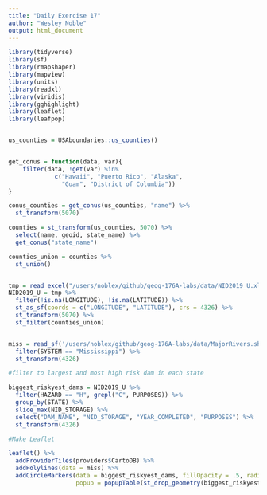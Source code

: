 ```yaml
---
title: "Daily Exercise 17"
author: "Wesley Noble"
output: html_document
---
```


```r

library(tidyverse)
library(sf)
library(rmapshaper)
library(mapview)
library(units)
library(readxl)
library(viridis)
library(gghighlight)
library(leaflet)
library(leafpop)


us_counties = USAboundaries::us_counties()


get_conus = function(data, var){
    filter(data, !get(var) %in%
             c("Hawaii", "Puerto Rico", "Alaska",
               "Guam", "District of Columbia"))
}

conus_counties = get_conus(us_counties, "name") %>%
  st_transform(5070)

counties = st_transform(us_counties, 5070) %>%
  select(name, geoid, state_name) %>%
  get_conus("state_name")

counties_union = counties %>%
  st_union()


tmp = read_excel("/users/noblex/github/geog-176A-labs/data/NID2019_U.xlsx")
NID2019_U = tmp %>%
  filter(!is.na(LONGITUDE), !is.na(LATITUDE)) %>%
  st_as_sf(coords = c("LONGITUDE", "LATITUDE"), crs = 4326) %>%
  st_transform(5070) %>%
  st_filter(counties_union)


miss = read_sf('/users/noblex/github/geog-176A-labs/data/MajorRivers.shp') %>%
  filter(SYSTEM == "Mississippi") %>%
  st_transform(4326)

#filter to largest and most high risk dam in each state

biggest_riskyest_dams = NID2019_U %>%
  filter(HAZARD == "H", grepl("C", PURPOSES)) %>%
  group_by(STATE) %>%
  slice_max(NID_STORAGE) %>%
  select("DAM_NAME", "NID_STORAGE", "YEAR_COMPLETED", "PURPOSES") %>%
  st_transform(4326)

#Make Leaflet

leaflet() %>%
  addProviderTiles(providers$CartoDB) %>%
  addPolylines(data = miss) %>%
  addCircleMarkers(data = biggest_riskyest_dams, fillOpacity = .5, radius = ~NID_STORAGE/1500000, color = "red", stroke = FALSE,
                   popup = popupTable(st_drop_geometry(biggest_riskyest_dams), feature.id = FALSE, row.number = FALSE))

```

